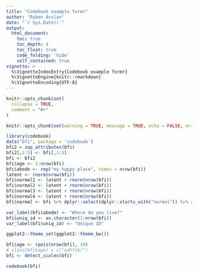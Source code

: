 ```yaml
---
title: "Codebook example formr"
author: "Ruben Arslan"
date: "`r Sys.Date()`"
output:
  html_document:
    toc: true
    toc_depth: 4
    toc_float: true
    code_folding: 'hide'
    self_contained: true
vignette: >
  %\VignetteIndexEntry{Codebook example formr}
  %\VignetteEngine{knitr::rmarkdown}
  %\VignetteEncoding{UTF-8}
---
```



```r
knitr::opts_chunk$set(
  collapse = TRUE,
  comment = "#>"
)
```


```r
knitr::opts_chunk$set(warning = TRUE, message = TRUE, echo = FALSE, error = FALSE)

library(codebook)
data("bfi", package = 'codebook')
bfi2 = zap_attributes(bfi)
bfi2[,1:5] <- bfi[,1:5]
bfi <- bfi2
bfi$age <- 1:nrow(bfi)
bfi$abode <- rep("my happy place", times = nrow(bfi))
latent <- rnorm(nrow(bfi))
bfi$normal1 <- latent + rnorm(nrow(bfi))
bfi$normal2 <- latent + rnorm(nrow(bfi))
bfi$normal3 <- latent + rnorm(nrow(bfi))
bfi$normal4 <- latent + rnorm(nrow(bfi))
bfi$normal <- bfi %>% dplyr::select(dplyr::starts_with("normal")) %>% rowMeans()

var_label(bfi$abode) <- "Where do you live?"
bfi$uniq_id <- as.character(1:nrow(bfi))
var_label(bfi$uniq_id) <- "Unique ID"

ggplot2::theme_set(ggplot2::theme_bw())

bfi$age <- rpois(nrow(bfi), 30)
# class(bfi$age) = c("udhfibr")
bfi <- detect_scales(bfi)

```

```r
codebook(bfi)
```

